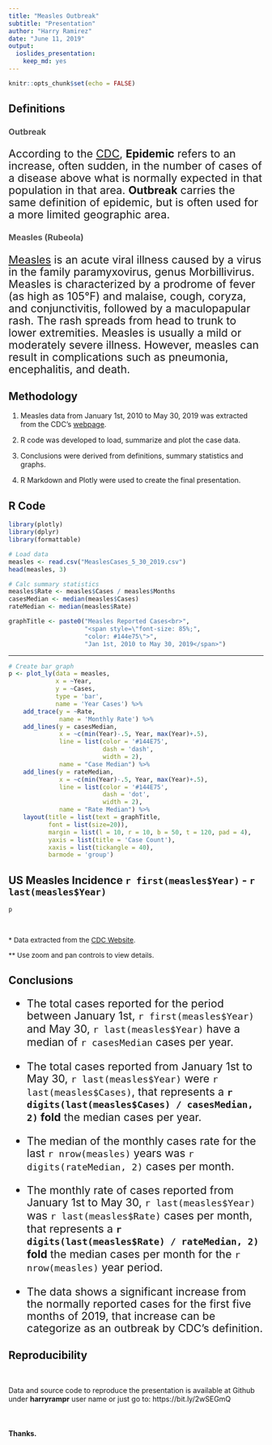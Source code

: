 ```yaml
---
title: "Measles Outbreak"
subtitle: "Presentation"
author: "Harry Ramirez"
date: "June 11, 2019"
output: 
  ioslides_presentation: 
    keep_md: yes
---
```


```r
knitr::opts_chunk$set(echo = FALSE)
```

<style>
.myClass1 {
    line-height: 16pt;
    font-size: 14pt;
}
.myClass2 {
    line-height: 14pt;
    font-size: 12pt;
}
.myClass3 {
    line-height: 18pt;
    font-size: 16pt;
}
.myClass4 {
    line-height: 12pt;
    font-size: 10pt;
}

h3 {
    color: #515151;
}

</style>

## Definitions

### Outbreak

<div class='myClass3'>
According to the [CDC](https://www.cdc.gov/csels/dsepd/ss1978/lesson1/section11.html), **Epidemic** refers to an increase, often sudden, in the number of cases of a disease above what is normally expected in that population in that area. **Outbreak** carries the same definition of epidemic, but is often used for a more limited geographic area.
</div>
### Measles (Rubeola)

<div class='myClass3'>
[Measles](https://www.cdc.gov/vaccines/pubs/surv-manual/chpt07-measles.html) is an acute viral illness caused by a virus in the family paramyxovirus, genus Morbillivirus. Measles is characterized by a prodrome of fever (as high as 105°F) and malaise, cough, coryza, and conjunctivitis, followed by a maculopapular rash. The rash spreads from head to trunk to lower extremities. Measles is usually a mild or moderately severe illness. However, measles can result in complications such as pneumonia, encephalitis, and death. 
</div>

## Methodology

1. Measles data from January 1st, 2010 to May 30, 2019 was extracted from the CDC's [webpage](https://www.cdc.gov/measles/cases-outbreaks.html).

2. R code was developed to load, summarize and plot the case data.

3. Conclusions were derived from definitions, summary statistics and graphs.

4. R Markdown and Plotly were used to create the final presentation.


## R Code

```r
library(plotly)
library(dplyr)
library(formattable)

# Load data
measles <- read.csv("MeaslesCases_5_30_2019.csv")
head(measles, 3)
```
```r
# Calc summary statistics 
measles$Rate <- measles$Cases / measles$Months
casesMedian <- median(measles$Cases)
rateMedian <- median(measles$Rate)

graphTitle <- paste0("Measles Reported Cases<br>",
                     "<span style=\"font-size: 85%;",
                     "color: #144e75\">",
                     "Jan 1st, 2010 to May 30, 2019</span>")
```

***

```r
# Create bar graph
p <- plot_ly(data = measles,
             x = ~Year,
             y = ~Cases,
             type = 'bar',
             name = 'Year Cases') %>%
    add_trace(y = ~Rate,
              name = 'Monthly Rate') %>%
    add_lines(y = casesMedian,
              x = ~c(min(Year)-.5, Year, max(Year)+.5),
              line = list(color = '#144E75',
                          dash = 'dash',
                          width = 2),
              name = "Case Median") %>% 
    add_lines(y = rateMedian,
              x = ~c(min(Year)-.5, Year, max(Year)+.5),
              line = list(color = '#144E75',
                          dash = 'dot',
                          width = 2),
              name = "Rate Median") %>% 
    layout(title = list(text = graphTitle,
           font = list(size=20)),
           margin = list(l = 10, r = 10, b = 50, t = 120, pad = 4),
           yaxis = list(title = 'Case Count'),
           xaxis = list(tickangle = 40),
           barmode = 'group')
```

## US Measles Incidence `r first(measles$Year)` - `r last(measles$Year)`

```r
p
````

<br style="magin_top: 50px;">
<p class="myClass4">\* Data extracted from the [CDC Website](https://www.cdc.gov/measles/cases-outbreaks.html).</p>
<p class="myClass4">** Use zoom and pan controls to view details.</p>

## Conclusions

<div class='myClass3'>
- The total cases reported for the period between January 1st, `r first(measles$Year)` and May 30, `r last(measles$Year)` have a median of `r casesMedian` cases per year.

- The total cases reported from January 1st to May 30, `r last(measles$Year)` were `r last(measles$Cases)`, that represents a **`r digits(last(measles$Cases) / casesMedian, 2)` fold** the median cases per year.

- The median of the monthly cases rate for the last `r nrow(measles)` years was `r digits(rateMedian, 2)` cases per month. 

- The monthly rate of cases reported from January 1st to May 30, `r last(measles$Year)` was `r last(measles$Rate)` cases per month, that represents a **`r digits(last(measles$Rate) / rateMedian, 2)` fold** the median cases per month for the `r nrow(measles)` year period.

- The data shows a significant increase from the normally reported cases for the first five months of 2019, that increase can be categorize as an outbreak by CDC's definition.
</div>

## Reproducibility
<br style="margin-top: 10px">

Data and source code to reproduce the presentation is available at Github under **harryrampr** user name or just go to: https://bit.ly/2wSEGmQ

<br style="margin-top: 20px">

#### **Thanks.**
